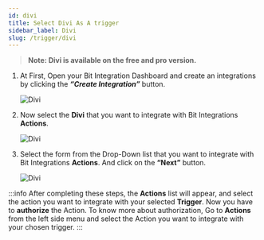 ```yaml
---
id: divi
title: Select Divi As A trigger
sidebar_label: Divi
slug: /trigger/divi
---
```



> **Note: Divi is available on the free and pro version.**

1. At First, Open your Bit Integration Dashboard and create an integrations by clicking the **_“Create Integration”_** button.

   <Image src="trigger/divi/create-integrations" alt="Divi" w="1020" h="350" />

2. Now select the **Divi** that you want to integrate with Bit Integrations **Actions**.

   <Image src="trigger/divi/select-trigger" alt="Divi" w="1020" h="350" />

3. Select the form from the Drop-Down list that you want to integrate with Bit Integrations **Actions**. And click on the **“Next”** button.

   <Image src="trigger/divi/selec-form-or-task-name" alt="Divi" w="1020" h="350"/>

:::info
  After completing these steps, the **Actions** list will appear, and select the action you want to integrate with your selected **Trigger**. Now you have to **authorize** the Action. To know more about authorization, Go to **Actions** from the left side menu and select the Action you want to integrate with your chosen trigger.
:::


<Feedback/>